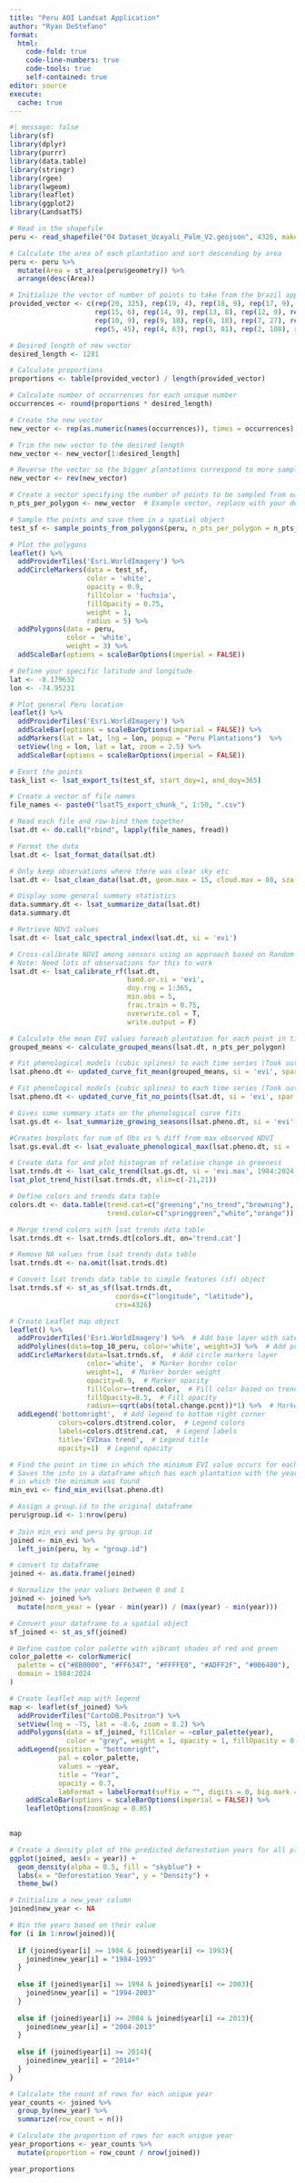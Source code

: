 ```yaml
---
title: "Peru AOI Landsat Application"
author: "Ryan DeStefano"
format: 
  html:
    code-fold: true
    code-line-numbers: true
    code-tools: true
    self-contained: true
editor: source
execute: 
  cache: true
---
```


```r
#| message: false
library(sf)
library(dplyr)
library(purrr)
library(data.table)
library(stringr)
library(rgee)
library(lwgeom)
library(leaflet)
library(ggplot2)
library(LandsatTS)
```

```r
# Read in the shapefile
peru <- read_shapefile("04 Dataset_Ucayali_Palm_V2.geojson", 4326, make_valid = T)
```

```r
# Calculate the area of each plantation and sort descending by area
peru <- peru %>% 
  mutate(Area = st_area(peru$geometry)) %>% 
  arrange(desc(Area))

# Initialize the vector of number of points to take from the brazil application
provided_vector <- c(rep(20, 325), rep(19, 4), rep(18, 9), rep(17, 9), rep(16, 9), 
                     rep(15, 6), rep(14, 9), rep(13, 8), rep(12, 9), rep(11, 9), 
                     rep(10, 9), rep(9, 18), rep(8, 18), rep(7, 27), rep(6, 36), 
                     rep(5, 45), rep(4, 63), rep(3, 81), rep(2, 108), rep(1, 167))

# Desired length of new vector
desired_length <- 1281

# Calculate proportions
proportions <- table(provided_vector) / length(provided_vector)

# Calculate number of occurrences for each unique number
occurrences <- round(proportions * desired_length)

# Create the new vector
new_vector <- rep(as.numeric(names(occurrences)), times = occurrences)

# Trim the new vector to the desired length
new_vector <- new_vector[1:desired_length]

# Reverse the vector so the bigger plantations correspond to more sample points
new_vector <- rev(new_vector)

# Create a vector specifying the number of points to be sampled from each polygon
n_pts_per_polygon <- new_vector  # Example vector, replace with your desired values

# Sample the points and save them in a spatial object
test_sf <- sample_points_from_polygons(peru, n_pts_per_polygon = n_pts_per_polygon)

# Plot the polygons
leaflet() %>%
  addProviderTiles('Esri.WorldImagery') %>%
  addCircleMarkers(data = test_sf, 
                   color = 'white',
                   opacity = 0.9,
                   fillColor = 'fuchsia',
                   fillOpacity = 0.75,
                   weight = 1,
                   radius = 5) %>%
  addPolygons(data = peru,
              color = 'white',
              weight = 3) %>%
  addScaleBar(options = scaleBarOptions(imperial = FALSE))
```

```r
# Define your specific latitude and longitude
lat <- -8.179632
lon <- -74.95231

# Plot general Peru location
leaflet() %>%
  addProviderTiles('Esri.WorldImagery') %>%
  addScaleBar(options = scaleBarOptions(imperial = FALSE)) %>%
  addMarkers(lat = lat, lng = lon, popup = "Peru Plantations")  %>%
  setView(lng = lon, lat = lat, zoom = 2.5) %>% 
  addScaleBar(options = scaleBarOptions(imperial = FALSE))

```

```r
# Exort the points
task_list <- lsat_export_ts(test_sf, start_doy=1, end_doy=365)
```

```r
# Create a vector of file names
file_names <- paste0("lsatTS_export_chunk_", 1:50, ".csv")

# Read each file and row-bind them together
lsat.dt <- do.call("rbind", lapply(file_names, fread))
```

```r
# Format the data
lsat.dt <- lsat_format_data(lsat.dt)

# Only keep observations where there was clear sky etc
lsat.dt <- lsat_clean_data(lsat.dt, geom.max = 15, cloud.max = 80, sza.max = 60, filter.cfmask.snow = T, filter.cfmask.water = T, filter.jrc.water = T)
```

```r
# Display some general summary statistics
data.summary.dt <- lsat_summarize_data(lsat.dt)
data.summary.dt
```

```r
# Retrieve NDVI values
lsat.dt <- lsat_calc_spectral_index(lsat.dt, si = 'evi')

# Cross-calibrate NDVI among sensors using an approach based on Random Forest machine learning
# Note: Need lots of observations for this to work
lsat.dt <- lsat_calibrate_rf(lsat.dt, 
                             band.or.si = 'evi', 
                             doy.rng = 1:365, 
                             min.obs = 5, 
                             frac.train = 0.75, 
                             overwrite.col = T, 
                             write.output = F)
```

```r
# Calculate the mean EVI values foreach plantation for each point in time
grouped_means <- calculate_grouped_means(lsat.dt, n_pts_per_polygon)

# Fit phenological models (cubic splines) to each time series (Took out vi.min arg)
lsat.pheno.dt <- updated_curve_fit_mean(grouped_means, si = 'evi', spar = .6, window.yrs = 3)
```

```r
# Fit phenological models (cubic splines) to each time series (Took out vi.min arg) for individual sample points instead of plantations
lsat.pheno.dt <- updated_curve_fit_no_points(lsat.dt, si = 'evi', spar = .6)

# Gives some summary stats on the phenological curve fits
lsat.gs.dt <- lsat_summarize_growing_seasons(lsat.pheno.dt, si = 'evi', min.frac.of.max = 0.75)
```

```r
#Creates boxplots for num of Obs vs % diff from max observed NDVI
lsat.gs.eval.dt <- lsat_evaluate_phenological_max(lsat.pheno.dt, si = 'evi', min.obs = 10, reps = 5, min.frac.of.max = 0.75, outdir = NA)
```

```r
# Create data for and plot histogram of relative change in greeness
lsat.trnds.dt <- lsat_calc_trend(lsat.gs.dt, si = 'evi.max', 1984:2024, sig = 0.1)
lsat_plot_trend_hist(lsat.trnds.dt, xlim=c(-21,21))
```

```r
# Define colors and trends data table
colors.dt <- data.table(trend.cat=c("greening","no_trend","browning"),
                        trend.color=c("springgreen","white","orange"))

# Merge trend colors with lsat trends data table
lsat.trnds.dt <- lsat.trnds.dt[colors.dt, on='trend.cat']

# Remove NA values from lsat trends data table
lsat.trnds.dt <- na.omit(lsat.trnds.dt)

# Convert lsat trends data table to simple features (sf) object
lsat.trnds.sf <- st_as_sf(lsat.trnds.dt,
                          coords=c("longitude", "latitude"),
                          crs=4326)

# Create Leaflet map object
leaflet() %>%
  addProviderTiles('Esri.WorldImagery') %>%  # Add base layer with satellite imagery
  addPolylines(data=top_10_peru, color='white', weight=3) %>%  # Add polyline layer
  addCircleMarkers(data=lsat.trnds.sf,  # Add circle markers layer
                   color='white',  # Marker border color
                   weight=1,  # Marker border weight
                   opacity=0.9,  # Marker opacity
                   fillColor=~trend.color,  # Fill color based on trend color
                   fillOpacity=0.5,  # Fill opacity
                   radius=~sqrt(abs(total.change.pcnt))*1) %>%  # Marker radius based on total change percentage
  addLegend('bottomright',  # Add legend to bottom right corner
            colors=colors.dt$trend.color,  # Legend colors
            labels=colors.dt$trend.cat,  # Legend labels
            title='EVImax trend',  # Legend title
            opacity=1)  # Legend opacity
```

```r
# Find the point in time in which the minimum EVI value occurs for each plantation
# Saves the info in a dataframe which has each plantation with the year and value of EVI '
# in which the minimum was found
min_evi <- find_min_evi(lsat.pheno.dt)
```

```r
# Assign a group.id to the original dataframe
peru$group.id <- 1:nrow(peru)
 
# Join min_evi and peru by group.id
joined <- min_evi %>% 
  left_join(peru, by = "group.id")

# convert to dataframe
joined <- as.data.frame(joined)

# Normalize the year values between 0 and 1
joined <- joined %>% 
  mutate(norm_year = (year - min(year)) / (max(year) - min(year)))

# Convert your dataframe to a spatial object
sf_joined <- st_as_sf(joined)

# Define custom color palette with vibrant shades of red and green
color_palette <- colorNumeric(
  palette = c("#8B0000", "#FF6347", "#FFFFE0", "#ADFF2F", "#006400"),
  domain = 1984:2024
)

# Create leaflet map with legend
map <- leaflet(sf_joined) %>%
  addProviderTiles("CartoDB.Positron") %>%
  setView(lng = -75, lat = -8.6, zoom = 8.2) %>%
  addPolygons(data = sf_joined, fillColor = ~color_palette(year), 
              color = "grey", weight = 1, opacity = 1, fillOpacity = 0.7) %>%
  addLegend(position = "bottomright", 
            pal = color_palette, 
            values = ~year,
            title = "Year",
            opacity = 0.7,
            labFormat = labelFormat(suffix = "", digits = 0, big.mark = "")) %>% 
    addScaleBar(options = scaleBarOptions(imperial = FALSE)) %>% 
    leafletOptions(zoomSnap = 0.05)

            
map
```

```r
# Create a density plot of the predicted deforestation years for all plantations
ggplot(joined, aes(x = year)) +
  geom_density(alpha = 0.5, fill = "skyblue") +
  labs(x = "Deforestation Year", y = "Density") +
  theme_bw()
```

```r
# Initialize a new_year column
joined$new_year <- NA

# Bin the years based on their value
for (i in 1:nrow(joined)){
  
  if (joined$year[i] >= 1984 & joined$year[i] <= 1993){
    joined$new_year[i] = "1984-1993"
  }
  
  else if (joined$year[i] >= 1994 & joined$year[i] <= 2003){
    joined$new_year[i] = "1994-2003"
  }
  
  else if (joined$year[i] >= 2004 & joined$year[i] <= 2013){
    joined$new_year[i] = "2004-2013"
  }
  
  else if (joined$year[i] >= 2014){
    joined$new_year[i] = "2014+"
  }
}

# Calculate the count of rows for each unique year
year_counts <- joined %>%
  group_by(new_year) %>%
  summarize(row_count = n())

# Calculate the proportion of rows for each unique year
year_proportions <- year_counts %>%
  mutate(proportion = row_count / nrow(joined))

year_proportions
```